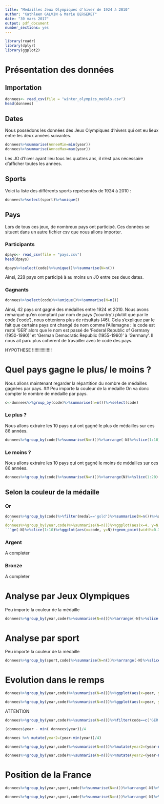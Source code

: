 ```yaml
---
title: "Medailles Jeux Olympiques d'hiver de 1924 à 2010"
author: "Kathleen GALVIN & Marie BERGERET"
date: "30 mars 2017"
output: pdf_document
number_sections: yes
---
```


```r
library(readr)
library(dplyr)
library(ggplot2)
```

# Présentation des données
## Importation
```r
donnees<- read_csv(file = "winter_olympics_medals.csv")
head(donnees)
```

## Dates
Nous possédons les données des Jeux Olympiques d'hivers qui ont eu lieux entre les deux années suivantes.
```r
donnees%>%summarise(AnneeMin=min(year))
donnees%>%summarise(AnneeMax=max(year))
```
Les JO d'hiver ayant lieu tous les quatres ans, il n'est pas nécessaire d'afficher toutes les années.

## Sports
Voici la liste des différents sports représentés de 1924 à 2010 :
```r
donnees%>%select(sport)%>%unique()
```


## Pays
Lors de tous ces jeux, de nombreux pays ont participé. Ces données se situent dans un autre fichier csv que nous allons importer.


### Participants
```r
dpays<- read_csv(file = "pays.csv")
head(dpays)
```

```r
dpays%>%select(code)%>%unique()%>%summarise(N=n())
```
Ainsi, 228 pays ont participé à au moins un JO entre ces deux dates.

### Gagnants
```r
donnees%>%select(code)%>%unique()%>%summarise(N=n())
```

Ainsi, 42 pays ont gagné des médailles entre 1924 et 2010.
Nous avons remarqué qu'en comptant par nom de pays ('country') plutôt que par le code ('code'), nous obtenions plus de résultats (46). Cela s'explique par le fait que certains pays ont changé de nom comme l'Allemagne : le code est resté 'GER' alors que le nom est passé de 'Federal Republic of Germany (1950-1990)' et 'German Democratic Republic (1955-1990)' à 'Germany'. Il nous ait paru plus cohérent de travailler avec le code des pays.


HYPOTHESE !!!!!!!!!!!!!!!!


# Quel pays gagne le plus/ le moins ?
Nous allons maintenant regarder la répartition du nombre de médailles gagnées par pays.
## Peu importe la couleur de la médaille
On va donc compter le nombre de médaille par pays.
```r
c<-donnees%>%group_by(code)%>%summarise(n=n())%>%select(code)
```
### Le plus ?
Nous allons extraire les 10 pays qui ont gagné le plus de médailles sur ces 86 années.

```r
donnees%>%group_by(code)%>%summarise(N=n())%>%arrange(-N)%>%slice(1:10)%>%ggplot(aes(x=code, y=N))+geom_point(width=0.3)+xlab("Pays")+ylim(0,NA)+ylab("NOmbre de médailles")+theme_bw()


```

### Le moins ?
Nous allons extraire les 10 pays qui ont gagné le moins de médailles sur ces 86 années.

```r
donnees%>%group_by(code)%>%summarise(N=n())%>%arrange(N)%>%slice(1:20)
```

## Selon la couleur de la médaille
### Or
```r
donnees%>%group_by(code)%>%filter(medal=='gold')%>%summarise(N=n())%>%arran
```r
donnees%>%group_by(year,code)%>%summarise(N=n())%>%ggplot(aes(x=4, y=N, color=code))+geom_point()+geom_line()
```ge(-N)%>%slice(1:10)%>%ggplot(aes(x=code, y=N))+geom_point(width=0.3)+xlab("Pays")+ylim(0,NA)+ylab("NOmbre de médailles")+theme_bw()
```
### Argent

A completer

### Bronze

A completer


# Analyse par Jeux Olympiques 

Peu importe la couleur de la médaille
```r
donnees%>%group_by(year,code)%>%summarise(N=n())%>%arrange(-N)%>%slice(1:3)
```



# Analyse par sport

Peu importe la couleur de la médaille
```r
donnees%>%group_by(sport,code)%>%summarise(N=n())%>%arrange(-N)%>%slice(1:3)
```

# Evolution dans le remps
```r
donnees%>%group_by(year,code)%>%summarise(N=n())%>%ggplot(aes(x=year, y=N, color=code))+geom_point()
```

```r
donnees%>%group_by(year,code)%>%summarise(N=n())%>%ggplot(aes(x=year, y=N, color=code))+geom_point()+geom_line()
```
ATTENTION
```r
donnees%>%group_by(year,code)%>%summarise(N=n())%>%filter(code==c('GER','NOR','USA','AUT','URS','FIN','CAN','SWE','SUI','ITA'))%>%ggplot(aes(x=year, y=N, color=code))+geom_point()+geom_line()
```


```r
(donnees$year - min( donnees$year))/4

donnees %>% mutate(year2=(year-min(year))/4)

donnees%>%group_by(year,code)%>%summarise(N=n())%>%mutate(year2=(year-min(year))/4)
```


```r
donnees%>%group_by(year,code)%>%summarise(N=n())%>%mutate(year2=(year-min(year))/4)%>%ggplot(aes(x=year2, y=N, color=code))+geom_point()+geom_line()
```


# Position de la France
```r
donnees%>%group_by(year,sport,code)%>%summarise(N=n())%>%arrange(-N)%>%slice(1)%>%filter(code=='FRA')
```

```r
donnees%>%group_by(year,sport,code)%>%summarise(N=n())%>%arrange(-N)%>%slice(1:3)%>%filter(code=='FRA')
```









